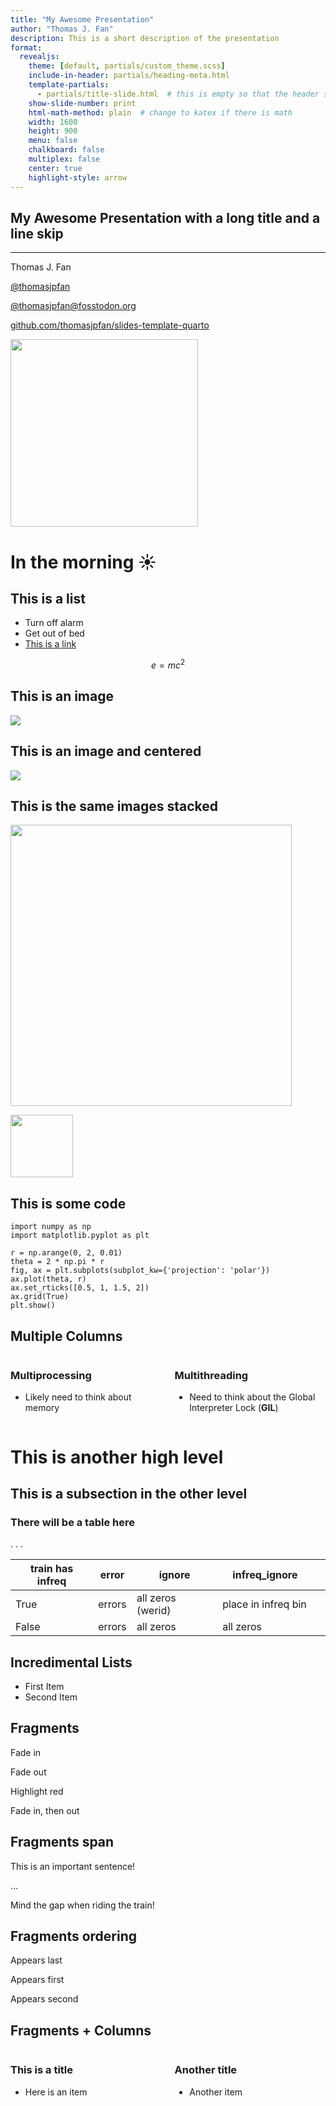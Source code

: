 ```yaml
---
title: "My Awesome Presentation"
author: "Thomas J. Fan"
description: This is a short description of the presentation
format:
  revealjs:
    theme: [default, partials/custom_theme.scss]
    include-in-header: partials/heading-meta.html
    template-partials:
      - partials/title-slide.html  # this is empty so that the header slide is defined below
    show-slide-number: print
    html-math-method: plain  # change to katex if there is math
    width: 1600
    height: 900
    menu: false
    chalkboard: false
    multiplex: false
    center: true
    highlight-style: arrow
---
```


<section class="header-slide">
<h2 class="title">My Awesome Presentation with a long title and a line skip</h1>

<hr></hr>
<p class="author">Thomas J. Fan</p>
<p><a href="https://www.github.com/thomasjpfan" class="icon"><i class="fa-brands fa-github" aria-label="github" target="_blank" rel="noopener"></i></a> <a href="https://www.&#64;twitter.com/thomasjpfan" class="icon"><i class="fa-brands fa-twitter" aria-label="twitter" target="_blank" rel="noopener"></i> </a> <a href="https://www.github.com/thomasjpfan" class="social-media" target="_blank" rel="noopener"> &#64;thomasjpfan</a></p>
<p><a href="https://fosstodon.org/@thomasjpfan" class="icon"><i class="fa-brands fa-mastodon" aria-label="mastodon" target="_blank" rel="noopener"></i> &#64;thomasjpfan&#64;fosstodon.org</a></p>
<p><a href="https://www.github.com/thomasjpfan" class="talk-link">github.com/thomasjpfan/slides-template-quarto</a></p>
</section>
![](images/favicon_org.png){.absolute bottom=200 right=0 width="300"}

# In the morning ☀️

## This is a list

- Turn off alarm
- Get out of bed
- [This is a link](https://github.com)

$$
e=mc^2
$$

## This is an image

![](images/favicon_org.png)

## This is an image and centered

![](images/favicon_org.png){fig-align="center"}

## This is the same images stacked

::: {.r-stack}
![](images/favicon_org.png){.fragment width="450"}

![](images/favicon_org.png){.fragment width="100" fig-aligned="center"}
:::

## This is some code

```.python
import numpy as np
import matplotlib.pyplot as plt

r = np.arange(0, 2, 0.01)
theta = 2 * np.pi * r
fig, ax = plt.subplots(subplot_kw={'projection': 'polar'})
ax.plot(theta, r)
ax.set_rticks([0.5, 1, 1.5, 2])
ax.grid(True)
plt.show()
```

## Multiple Columns

:::: {.columns}

::: {.column width="50%"}
### Multiprocessing
- Likely need to think about memory
:::

::: {.column width="50%"}

### Multithreading
- Need to think about the Global Interpreter Lock (**GIL**)
:::

::::

# This is another high level

## This is a subsection in the other level
### There will be a table here

. . .

| train has infreq | error  | ignore            | infreq_ignore       |   |
|------------------|--------|-------------------|---------------------|---|
| True             | errors | all zeros (werid) | place in infreq bin |   |
| False            | errors | all zeros         | all zeros           |   |


## Incredimental Lists

::: {.incremental}
- First Item
- Second Item
:::

## Fragments

::: {.fragment}
Fade in
:::

::: {.fragment .fade-out}
Fade out
:::

::: {.fragment .highlight-green}
Highlight red
:::

::: {.fragment .fade-in-then-out}
Fade in, then out
:::

## Fragments span

This is an [important sentence!]{.fragment .highlight-red}

...

Mind the [gap]{.fragment .fade-in} when riding the train!

## Fragments ordering

::: {.fragment fragment-index=3}
Appears last
:::

::: {.fragment fragment-index=1}
Appears first
:::

::: {.fragment fragment-index=2}
Appears second
:::


## Fragments + Columns

::::: {.columns}

:::: {.column width="50%"}
### This is a title
- Here is an item
::::

:::: {.column width="50%" .fragment}

### Another title
- Another item

::::

:::::
